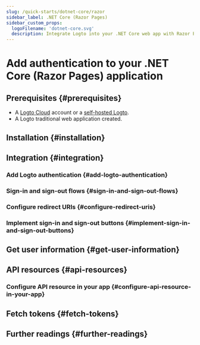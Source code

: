 ```yaml
---
slug: /quick-starts/dotnet-core/razor
sidebar_label: .NET Core (Razor Pages)
sidebar_custom_props:
  logoFilename: 'dotnet-core.svg'
  description: Integrate Logto into your .NET Core web app with Razor Pages and view models.
---
```




# Add authentication to your .NET Core (Razor Pages) application

<GuideTip />

## Prerequisites \{#prerequisites}

- A [Logto Cloud](https://cloud.logto.io) account or a [self-hosted Logto](/introduction/set-up-logto-oss).
- A Logto traditional web application created.

## Installation \{#installation}

<Installation />

## Integration \{#integration}

### Add Logto authentication \{#add-logto-authentication}

<AddAuthentication />

### Sign-in and sign-out flows \{#sign-in-and-sign-out-flows}

<SignInAndSignOutFlows />

### Configure redirect URIs \{#configure-redirect-uris}

<ConfigureRedirectUris />

### Implement sign-in and sign-out buttons \{#implement-sign-in-and-sign-out-buttons}

<ImplementButtons />

<Checkpoint />

## Get user information \{#get-user-information}

<GetUserInformation />

## API resources \{#api-resources}

<ApiResourcesDescription />

### Configure API resource in your app \{#configure-api-resource-in-your-app}

<ConfigureApiResources />

## Fetch tokens \{#fetch-tokens}

<FetchTokens />

## Further readings \{#further-readings}

<FurtherReadings />
